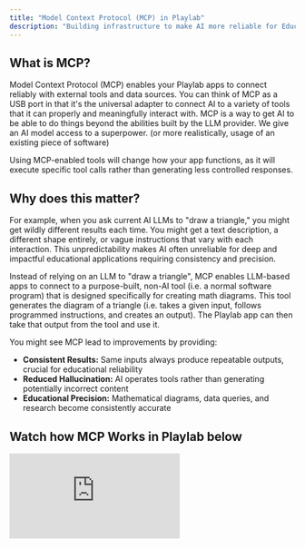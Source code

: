```yaml
---
title: "Model Context Protocol (MCP) in Playlab"
description: "Building infrastructure to make AI more reliable for Education."
---
```


## What is MCP?

Model Context Protocol (MCP) enables your Playlab apps to connect reliably with external tools and data sources. You can think of MCP as a USB port in that it's the universal adapter to connect AI to a variety of tools that it can properly and meaningfully interact with.  MCP is a way to get AI to be able to do things beyond the abilities built by the LLM provider. We give an AI model access to a superpower. (or more realistically, usage of an existing piece of software)

Using MCP-enabled tools will change how your app functions, as it will execute specific tool calls rather than generating less controlled responses.

## Why does this matter?

For example, when you ask current AI LLMs to "draw a triangle," you might get wildly different results each time. You might get a text description, a different shape entirely, or vague instructions that vary with each interaction. This unpredictability makes AI often unreliable for deep and impactful educational applications requiring consistency and precision.

Instead of relying on an LLM to "draw a triangle", MCP enables LLM-based apps to connect to a purpose-built, non-AI tool (i.e. a normal software program) that is designed specifically for creating math diagrams. This tool generates the diagram of a triangle (i.e. takes a given input, follows programmed instructions, and creates an output). The Playlab app can then take that output from the tool and use it.

You might see MCP lead to improvements by providing:

- **Consistent Results:** Same inputs always produce repeatable outputs, crucial for educational reliability
- **Reduced Hallucination:** AI operates tools rather than generating potentially incorrect content  
- **Educational Precision:** Mathematical diagrams, data queries, and research become consistently accurate
## Watch how MCP Works in Playlab below

<Frame>
  <iframe 
    src="https://www.loom.com/embed/8fbfb3127a18448181d5eff6465ec809?sid=9d96870e-1eb3-4f8d-b95c-382986fcf74d"
    frameBorder="0" 
    webkitAllowFullScreen 
    mozAllowFullScreen 
    allowFullScreen 
    style={{ width: "100%", height: "400px" }}
  />
</Frame>

## How does MCP work in Playlab?
<Frame><img src="/images/mcpplaylab.png" /></Frame>

The coordinate plane tool demoed is one of these tools - when AI needs a coordinate plane math diagram, it calls our tool with specific parameters and gets back a generated image.

<Tip>
We define the exact parameters that go into each tool. Instead of the AI unpredictably generating a diagram, the AI simply creates a **function call** with the right parameters that go into our tool, which deterministically builds the diagram.
</Tip>
It's reliable, and you can see exactly what parameters were used to create the diagram.

### Before and After MCP

<CardGroup cols={2}>
  <Card title="Before MCP">
    Ask AI to "draw a triangle" and get unpredictable results each time:
    - Text descriptions: "Imagine a triangle..."
    - Wrong shapes entirely
    - Vague instructions that vary
    - Different interpretations every time
  </Card>
  <Card title="After MCP">
    Ask AI to "draw a triangle" and it calls our tool with specific coordinates like (0,0), (3,0), (1.5,2) - same input always produces the same triangle, every time.
  </Card>
</CardGroup>
The tool execution itself is deterministic, but the AI can still make mistakes in choosing parameters or using the tool incorrectly. With well-designed, self-documenting tools, this is much more reliable than current AI image generators.

## What can you do in Playlab right now with MCP?

When Playlab users are building AI apps in Playlab, they can select tools in the Playlab builder by clicking on the Tools icon. This will show the available tools they have at their disposal.
<Frame><img src="/images/mcppanel.png" /></Frame>
When building AI apps in Playlab, users can select tools by clicking on the **Tools** icon in the builder. Currently available tools include:

Here's what you can do right now in Playlab today.
<CardGroup cols={2}>
  <Card title="Chart Generator Tool" icon="chart-bar">
    Generate charts to visualize data. Supports bar, line, pie, doughnut, radar, and polar area charts
  </Card>
  <Card title="Number Line Generator Tool" icon="ruler-horizontal">
    Generate a number line with specified range and marked numbers
  </Card>
  <Card title="Right Triangle Diagram Tool" icon="triangle">
    Generate right triangles with specified sides and angles
  </Card>
  <Card title="Cylinder Diagram Tool" icon="circle">
    Create simple 3D cylinder diagrams
  </Card>
  <Card title="To Be Announced" icon="ellipsis">
    And so many more possibilities
  </Card>
</CardGroup>

You can watch it in action here
<Frame>
  <iframe 
    src="https://www.loom.com/embed/39be75345ee8498984ce88d29d824c1d?sid=854ac6d4-1af2-4070-b650-ca61833d5e22"
    frameBorder="0" 
    webkitAllowFullScreen 
    mozAllowFullScreen 
    allowFullScreen 
    style={{ width: "100%", height: "400px" }}
  />
</Frame>

## What might this lead to?
MCP represents a fundamental shift from AI as a way to generate responses to AI as a reliable interface for actual tools and data. In educational contexts, this means moving from "AI might help" to "AI will consistently deliver the precise result you need." This can be a strong unlock to myriad ways of supporting educators in leveraging AI for impact.

By having the infrastructure build, additional MCP tools can be added and be suggested to users based on the use cases and contexts they are building for. 

As MCP adoption grows, the educational applications multiply. You can read some potential use cases below, but can also imagine many more.

<Card title="Future Educational Applications" icon="graduation-cap">
  - **"Find my lesson plans in my drive"** → AI searches your Google Drive
  - **"Show me current research"** → AI queries academic databases
  - **"Create a Desmos graph"** → AI generates interactive math visualizations
  - **"Check student progress"** → AI pulls from your gradebook
  - **"Schedule parent meetings"** → AI accesses your calendar
  - **"Generate a quiz"** → AI pulls from your question bank
  - **"Find relevant videos"** → AI searches YouTube/educational platforms
  - **"Create a rubric"** → AI accesses your assessment templates
  - **"Check attendance"** → AI queries your student database
  - **"Find standards alignment"** → AI searches curriculum frameworks
  - **"Generate a simulation"** → AI creates an interactive educational game, links to a Desmos graph, or connects to an education simulation
</Card>

## Doing it with Transparency

MCP provides complete visibility into the AI process. You can see exactly which tools were called, what parameters were used, and how results were generated. This transparency is crucial for educational applications where understanding the underlying process is as important as the final result.

The difference: Instead of the AI "imagining" what you want, it becomes a precise tool operator that follows exact specifications. While the tool execution itself is deterministic, the AI can still make mistakes in choosing parameters or using tools incorrectly. However, with well-designed, self-documenting tools, this approach is significantly more reliable than current AI systems.

## Important Considerations

While MCP dramatically improves reliability, AI can still make errors in tool selection or parameter choice. The system provides stronger guardrails and transparency than traditional AI approaches, but educators should always review generated content for accuracy, especially in high-stakes learning environments.

The goal isn't perfect AI. We are still early. It's reliable, transparent AI that educators can understand, control, and trust in their classrooms that we can uplift through our growing Playlab community. 